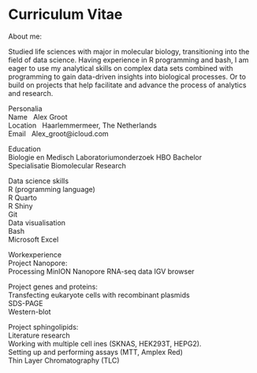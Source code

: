 # Curriculum Vitae

About me:

Studied life sciences with major in molecular biology, transitioning into the field of data science. 
Having experience in R programming and bash, I am eager to use my analytical skills on complex data sets combined with programming to gain data-driven insights into biological processes. Or to build on projects that help facilitate and advance the process of analytics and research.

Personalia<br>
Name &nbsp; Alex Groot <br>
Location &nbsp; Haarlemmermeer, The Netherlands <br>
Email &nbsp; Alex_groot@icloud.com <br>

Education <br>
Biologie en Medisch Laboratoriumonderzoek HBO Bachelor <br>
Specialisatie Biomolecular Research <br>

Data science skills <br>
R (programming language)<br>
R Quarto <br>
R Shiny <br>
Git<br>
Data visualisation<br>
Bash<br>
Microsoft Excel<br>

Workexperience<br>
Project Nanopore: <br>
Processing MinION Nanopore RNA-seq data
IGV browser

Project genes and proteins:<br>
Transfecting eukaryote cells with recombinant plasmids<br>
SDS-PAGE<br>
Western-blot<br>

Project sphingolipids:<br>
Literature research<br>
Working with multiple cell ines (SKNAS, HEK293T, HEPG2).<br>
Setting up and performing assays (MTT, Amplex Red)<br>
Thin Layer Chromatography (TLC)<br>